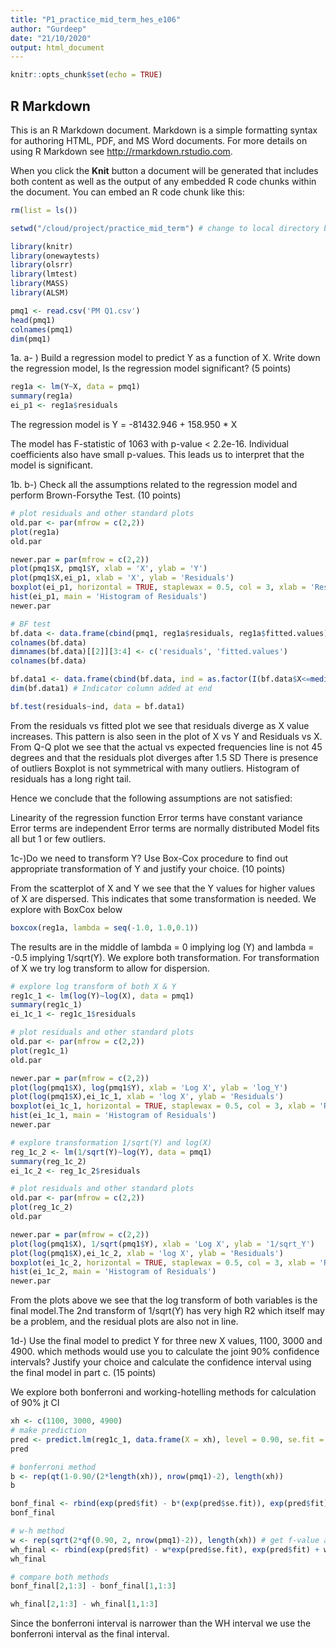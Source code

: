 ```yaml
---
title: "P1_practice_mid_term_hes_e106"
author: "Gurdeep"
date: "21/10/2020"
output: html_document
---
```


```r
knitr::opts_chunk$set(echo = TRUE)
```

## R Markdown

This is an R Markdown document. Markdown is a simple formatting syntax for authoring HTML, PDF, and MS Word documents. For more details on using R Markdown see <http://rmarkdown.rstudio.com>.

When you click the **Knit** button a document will be generated that includes both content as well as the output of any embedded R code chunks within the document. You can embed an R code chunk like this:

```r
rm(list = ls())

setwd("/cloud/project/practice_mid_term") # change to local directory before running

library(knitr)
library(onewaytests)
library(olsrr)
library(lmtest)
library(MASS)
library(ALSM)

pmq1 <- read.csv('PM Q1.csv')
head(pmq1)
colnames(pmq1)
dim(pmq1)

```

1a. a- ) Build a regression model to predict Y as a function of X. Write down the regression model, Is the regression model significant? (5 points)

```r
reg1a <- lm(Y~X, data = pmq1)
summary(reg1a)
ei_p1 <- reg1a$residuals
```

The regression model is Y = -81432.946 + 158.950 * X

The model has F-statistic of 1063 with p-value < 2.2e-16. Individual coefficients also have small p-values. This leads us to interpret that the model is significant.

1b. b-) Check all the assumptions related to the regression model and perform Brown-Forsythe Test. (10 points)

```r
# plot residuals and other standard plots
old.par <- par(mfrow = c(2,2))
plot(reg1a)
old.par

newer.par = par(mfrow = c(2,2))
plot(pmq1$X, pmq1$Y, xlab = 'X', ylab = 'Y')
plot(pmq1$X,ei_p1, xlab = 'X', ylab = 'Residuals')
boxplot(ei_p1, horizontal = TRUE, staplewax = 0.5, col = 3, xlab = 'Residual')
hist(ei_p1, main = 'Histogram of Residuals')
newer.par

# BF test
bf.data <- data.frame(cbind(pmq1, reg1a$residuals, reg1a$fitted.values))
colnames(bf.data)
dimnames(bf.data)[[2]][3:4] <- c('residuals', 'fitted.values')
colnames(bf.data)

bf.data1 <- data.frame(cbind(bf.data, ind = as.factor(I(bf.data$X<=median(bf.data$X))*1)))
dim(bf.data1) # Indicator column added at end

bf.test(residuals~ind, data = bf.data1)
```

From the residuals vs fitted plot we see that residuals diverge as X value increases. This pattern is also seen in the plot of X vs Y and Residuals vs X.
From Q-Q plot we see that the actual vs expected frequencies line is not 45 degrees and that the residuals plot diverges after 1.5 SD
There is presence of outliers
Boxplot is not symmetrical with many outliers.
Histogram of residuals has a long right tail.

Hence we conclude that the following assumptions are not satisfied:

Linearity of the regression function
Error terms have constant variance
Error terms are independent
Error terms are normally distributed
Model fits all but 1 or few outliers.

1c-)Do we need to transform Y? Use Box-Cox procedure to find out appropriate transformation of Y and justify your choice. (10 points)

From the scatterplot of X and Y we see that the Y values for higher values of X are dispersed. This indicates that some transformation is needed. We explore with BoxCox below

```r
boxcox(reg1a, lambda = seq(-1.0, 1.0,0.1))

```

The results are in the middle of lambda = 0 implying log (Y) and lambda = -0.5 implying 1/sqrt(Y). We explore both transformation. For transformation of X we try log transform to allow for dispersion.

```r
# explore log transform of both X & Y
reg1c_1 <- lm(log(Y)~log(X), data = pmq1)
summary(reg1c_1)
ei_1c_1 <- reg1c_1$residuals

# plot residuals and other standard plots
old.par <- par(mfrow = c(2,2))
plot(reg1c_1)
old.par

newer.par = par(mfrow = c(2,2))
plot(log(pmq1$X), log(pmq1$Y), xlab = 'Log X', ylab = 'log_Y')
plot(log(pmq1$X),ei_1c_1, xlab = 'log X', ylab = 'Residuals')
boxplot(ei_1c_1, horizontal = TRUE, staplewax = 0.5, col = 3, xlab = 'Residual')
hist(ei_1c_1, main = 'Histogram of Residuals')
newer.par

# explore transformation 1/sqrt(Y) and log(X)
reg_1c_2 <- lm(1/sqrt(Y)~log(Y), data = pmq1)
summary(reg_1c_2)
ei_1c_2 <- reg_1c_2$residuals

# plot residuals and other standard plots
old.par <- par(mfrow = c(2,2))
plot(reg_1c_2)
old.par

newer.par = par(mfrow = c(2,2))
plot(log(pmq1$X), 1/sqrt(pmq1$Y), xlab = 'Log X', ylab = '1/sqrt_Y')
plot(log(pmq1$X),ei_1c_2, xlab = 'log X', ylab = 'Residuals')
boxplot(ei_1c_2, horizontal = TRUE, staplewax = 0.5, col = 3, xlab = 'Residual')
hist(ei_1c_2, main = 'Histogram of Residuals')
newer.par
```

From the plots above we see that the log transform of both variables is the final model.The 2nd transform of 1/sqrt(Y) has very high R2 which itself may be a problem, and the residual plots are also not in line. 

1d-) Use the final model to predict Y for three new X values, 1100, 3000 and 4900. which methods would use you to calculate the joint 90% confidence intervals? Justify your choice and calculate the confidence interval using the final model in part c.  (15 points)


We explore both bonferroni and working-hotelling methods for calculation of 90% jt CI
```r
xh <- c(1100, 3000, 4900)
# make prediction
pred <- predict.lm(reg1c_1, data.frame(X = xh), level = 0.90, se.fit = TRUE)
pred 

# bonferroni method
b <- rep(qt(1-0.90/(2*length(xh)), nrow(pmq1)-2), length(xh))
b

bonf_final <- rbind(exp(pred$fit) - b*(exp(pred$se.fit)), exp(pred$fit) + b*exp(pred$se.fit))
bonf_final 

# w-h method
w <- rep(sqrt(2*qf(0.90, 2, nrow(pmq1)-2)), length(xh)) # get f-value and repeat 3 times
wh_final <- rbind(exp(pred$fit) - w*exp(pred$se.fit), exp(pred$fit) + w*exp(pred$se.fit)) # yhat + & - (W * SE of prediction)
wh_final

# compare both methods
bonf_final[2,1:3] - bonf_final[1,1:3]

wh_final[2,1:3] - wh_final[1,1:3]
```

Since the bonferroni interval is narrower than the WH interval we use the bonferroni interval as the final interval.

